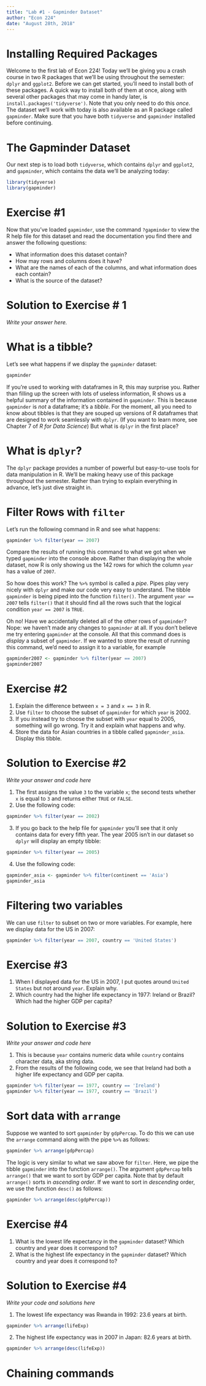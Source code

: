 ```yaml
---
title: "Lab #1 - Gapminder Dataset"
author: "Econ 224"
date: "August 28th, 2018"
---
```


# Installing Required Packages 
Welcome to the first lab of Econ 224!
Today we'll be giving you a crash course in two R packages that we'll be using throughout the semester: `dplyr` and `ggplot2`.
Before we can get started, you'll need to install both of these packages.
A quick way to install both of them at once, along with several other packages that may come in handy later, is `install.packages('tidyverse')`.
Note that you only need to do this *once*.
The dataset we'll work with today is also available as an R package called `gapminder`.
Make sure that you have both `tidyverse` and `gapminder` installed before continuing.

# The Gapminder Dataset

Our next step is to load both `tidyverse`, which contains `dplyr` and `ggplot2`, and `gapminder`, which contains the data we'll be analyzing today:
```r
library(tidyverse)
library(gapminder)
```

# Exercise \#1
Now that you've loaded `gapminder`, use the command `?gapminder` to view the R help file for this dataset and read the documentation you find there and answer the following questions:

- What information does this dataset contain? 
- How may rows and columns does it have?
- What are the names of each of the columns, and what information does each contain?
- What is the source of the dataset?

# Solution to Exercise \# 1
*Write your answer here.*
<!-- ANS_START -->
<!-- ANS_END -->

# What is a tibble?
Let's see what happens if we display the `gapminder` dataset:
```r
gapminder
```
If you're used to working with dataframes in R, this may surprise you.
Rather than filling up the screen with lots of useless information, R shows us a helpful summary of the information contained in `gapminder`.
This is because `gapminder` is *not* a dataframe; it's a *tibble*.
For the moment, all you need to know about tibbles is that they are souped up versions of R dataframes that are designed to work seamlessly with `dplyr`.
(If you want to learn more, see Chapter 7 of *R for Data Science*)
But what is `dplyr` in the first place?

# What is `dplyr`?
The `dplyr` package provides a number of powerful but easy-to-use tools for data manipulation in R.
We'll be making heavy use of this package throughout the semester.
Rather than trying to explain everything in advance, let's just dive straight in.

# Filter Rows with `filter`
Let's run the following command in R and see what happens:
```r
gapminder %>% filter(year == 2007)
```
Compare the results of running this command to what we got when we typed `gapminder` into the console above.
Rather than displaying the whole dataset, now R is only showing us the 142 rows for which the column `year` has a value of `2007`.

So how does this work?
The `%>%` symbol is called a *pipe*.
Pipes play very nicely with `dplyr` and make our code very easy to understand.
The tibble `gapminder` is being piped into the function `filter()`.
The argument `year == 2007` tells `filter()` that it should find all the rows such that the logical condition `year == 2007` is `TRUE`.

Oh no! Have we accidentally deleted all of the other rows of `gapminder`?
Nope: we haven't made any changes to `gapminder` at all.
If you don't believe me try entering `gapminder` at the console.
All that this command does is *display* a subset of `gapminder`.
If we wanted to store the result of running this command, we'd need to assign it to a variable, for example
```r
gapminder2007 <- gapminder %>% filter(year == 2007)
gapminder2007
```


# Exercise \#2
1. Explain the difference between `x = 3` and `x == 3` in R.
2. Use `filter` to choose the subset of `gapminder` for which `year` is 2002.
3. If you instead try to choose the subset with `year` equal to 2005, something will go wrong. Try it and explain what happens and why.
3. Store the data for Asian countries in a tibble called `gapminder_asia`. Display this tibble.


# Solution to Exercise \#2
*Write your answer and code here*

<!-- ANS_START -->
1. The first assigns the value `3` to the variable `x`; the second tests whether `x` is equal to `3` and returns either `TRUE` or `FALSE`.
2. Use the following code: 
```r
gapminder %>% filter(year == 2002)
```
3. If you go back to the help file for `gapminder` you'll see that it only contains data for every fifth year.
   The year 2005 isn't in our dataset so `dplyr` will display an empty tibble:
```r
gapminder %>% filter(year == 2005)
```
4. Use the following code:
```r
gapminder_asia <- gapminder %>% filter(continent == 'Asia')
gapminder_asia
```
<!-- ANS_END -->

# Filtering two variables
We can use `filter` to subset on two or more variables.
For example, here we display data for the US in 2007:
```r
gapminder %>% filter(year == 2007, country == 'United States')
```

# Exercise \#3
1. When I displayed data for the US in 2007, I put quotes around `United States` but not around `year`. Explain why.
2. Which country had the higher life expectancy in 1977: Ireland or Brazil?
Which had the higher GDP per capita?

# Solution to Exercise \#3
*Write your answer and code here*

<!-- ANS_START -->
1. This is because `year` contains numeric data while `country` contains character data, aka string data.
2. From the results of the following code, we see that Ireland had both a higher life expectancy and GDP per capita.
```r
gapminder %>% filter(year == 1977, country == 'Ireland')
gapminder %>% filter(year == 1977, country == 'Brazil')
```
<!-- ANS_END -->

# Sort data with `arrange`
Suppose we wanted to sort `gapminder` by `gdpPercap`.
To do this we can use the `arrange` command along with the pipe `%>%` as follows:
```r
gapminder %>% arrange(gdpPercap)
```
The logic is very similar to what we saw above for `filter`.
Here, we pipe the tibble `gapminder` into the function `arrange()`.
The argument `gdpPercap` tells `arrange()` that we want to sort by GDP per capita.
Note that by default `arrange()` sorts in *ascending order*.
If we want to sort in *descending* order, we use the function `desc()` as follows:
```r
gapminder %>% arrange(desc(gdpPercap))
```

# Exercise \#4
1. What is the lowest life expectancy in the `gapminder` dataset? Which country and year does it correspond to?
2. What is the highest life expectancy in the `gapminder` dataset? Which country and year does it correspond to?

# Solution to Exercise \#4
*Write your code and solutions here*

<!-- ANS_START -->
1. The lowest life expectancy was Rwanda in 1992: 23.6 years at birth.
```r
gapminder %>% arrange(lifeExp)
```
2. The highest life expectancy was in 2007 in Japan: 82.6 years at birth.
```r
gapminder %>% arrange(desc(lifeExp))
```
<!-- ANS_END -->

# Chaining commands
